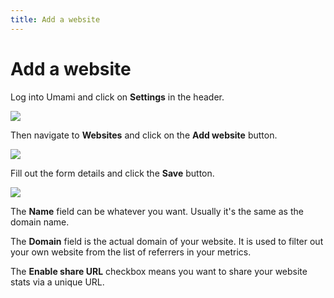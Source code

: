 ```yaml
---
title: Add a website
---
```


# Add a website

Log into Umami and click on **Settings** in the header.

<img src="https://static.umami.dev/website/images/docs/v1/header.png" />

Then navigate to **Websites** and click on the **Add website** button.

<img src="https://static.umami.dev/website/images/docs/v1/add-website.png" />

Fill out the form details and click the **Save** button.

<img src="https://static.umami.dev/website/images/docs/v1/add-website-form.png" />

The **Name** field can be whatever you want. Usually it's the same as the domain name.

The **Domain** field is the actual domain of your website. It is used to filter out your own website
from the list of referrers in your metrics.

The **Enable share URL** checkbox means you want to share your website stats via a unique URL.
